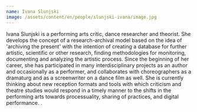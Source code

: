 ```yaml
---
name: Ivana Slunjski
image: /assets/content/en/people/slunjski-ivana/image.jpg
---
```

Ivana Slunjski is a performing arts critic, dance researcher and theorist. She develops the concept of a research-archival model based on the idea of 'archiving the present' with the intention of creating a database for further artistic, scientific or other research, finding methodologies for monitoring, documenting and analyzing the artistic process. Since the beginning of her career, she has participated in many interdisciplinary projects as an author and occasionally as a performer, and collaborates with choreographers as a dramaturg and as a screenwriter on a dance film as well. She is currently thinking about new reception formats and tools with which criticism and theatre studies would respond in a timely manner to the shifts in the performing arts towards processuality, sharing of practices, and digital performance.
.
